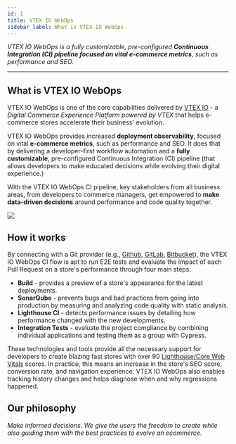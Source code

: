 ```yaml
---
id: 1
title: VTEX IO WebOps
sidebar_label: What is VTEX IO WebOps
---
```


*VTEX IO WebOps is a fully customizable, pre-configured **Continuous Integration (CI) pipeline focused on vital e-commerce metrics**, such as performance and SEO.*

---

## What is VTEX IO WebOps

VTEX IO WebOps is one of the core capabilities delivered by [VTEX IO](faststore.md) - a *Digital Commerce Experience Platform powered by VTEX* that helps e-commerce stores accelerate their business' evolution. 

VTEX IO WebOps provides increased **deployment observability**, focused on vital **e-commerce metrics**, such as performance and SEO. It does that by delivering a developer-first workflow automation and a **fully customizable**, pre-configured Continuous Integration (CI) pipeline (that allows developers to make educated decisions while evolving their digital experience.)

With the VTEX IO WebOps CI pipeline, key stakeholders from all business areas, from developers to commerce managers, get empowered to **make data-driven decisions** around performance and code quality together. 

![](/img/tutorials/fundamentals/ci-pipeline.gif)

## How it works

By connecting with a Git provider (e.g., [Github](https://github.com), [GitLab](https://about.gitlab.com), [Bitbucket](https://bitbucket.org)), the VTEX IO WebOps CI flow is apt to run E2E tests and evaluate the impact of each Pull Request on a store's performance through four main steps:

- **Build** - provides a preview of a store's appearance for the latest deployments.
- **SonarQube** - prevents bugs and bad practices from going into production by measuring and analyzing code quality with static analysis.
- **Lighthouse CI** - detects performance issues by detailing how performance changed with the new developments.
- **Integration Tests** - evaluate the project compliance by combining individual applications and testing them as a group with Cypress.

These technologies and tools provide all the necessary support for developers to create blazing fast stores with over 90 [Lighthouse](https://developers.google.com/web/tools/lighthouse)[/Core Web Vitals](https://web.dev/learn-web-vitals) scores. In practice, this means an increase in the store's SEO score, conversion rate, and navigation experience. VTEX IO WebOps also enables tracking history changes and helps diagnose when and why regressions happened. 

## Our philosophy

*Make informed decisions.
We give the users the freedom to create while also guiding them with the best practices to evolve an ecommerce.*
